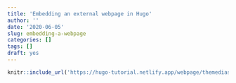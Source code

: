 ```yaml
---
title: 'Embedding an external webpage in Hugo'
author: ''
date: '2020-06-05'
slug: embedding-a-webpage
categories: []
tags: []
draft: yes
---
```


```r
knitr::include_url('https://hugo-tutorial.netlify.app/webpage/themediaschool.htm')
```


